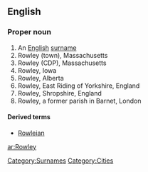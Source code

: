 ==English==
{{wikipedia}}

===Proper noun===
{{en-proper noun}}

# An [[English]] [[surname]] 
# Rowley (town), Massachusetts
# Rowley (CDP), Massachusetts
# Rowley, Iowa
# Rowley, Alberta
# Rowley, East Riding of Yorkshire, England
# Rowley, Shropshire, England
# Rowley, a former parish in Barnet, London

====Derived terms====
*[[Rowleian]]

[[Category:Surnames]]
[[Category:Cities]]

[[ar:Rowley]]